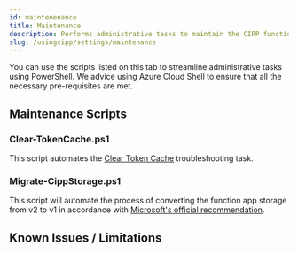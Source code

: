 ```yaml
---
id: maintenenance
title: Maintenance
description: Performs administrative tasks to maintain the CIPP function app.
slug: /usingcipp/settings/maintenance
---
```


You can use the scripts listed on this tab to streamline administrative tasks using PowerShell. We advice using Azure Cloud Shell to ensure that all the necessary pre-requisites are met.

## Maintenance Scripts

### Clear-TokenCache.ps1

This script automates the [Clear Token Cache](/docs/general/troubleshooting/#clear-token-cache) troubleshooting task.

### Migrate-CippStorage.ps1

This script will automate the process of converting the function app storage from v2 to v1 in accordance with [Microsoft's official recommendation](https://docs.microsoft.com/en-us/azure/azure-functions/durable/durable-functions-storage-providers#azure-storage).

## Known Issues / Limitations

<NoKnownIssues />
